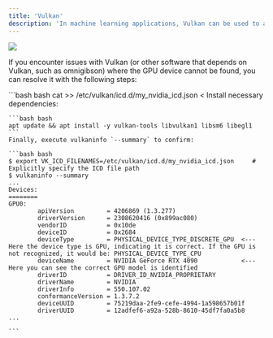 ```yaml
---
title: 'Vulkan'
description: 'In machine learning applications, Vulkan can be used to accelerate image processing, data augmentation, and other tasks that require a large amount of parallel computation.'
---
```


![](/images/logo-vulkan.png)


If you encounter issues with Vulkan (or other software that depends on Vulkan, such as omnigibson) where the GPU device cannot be found, you can resolve it with the following steps:

<Steps>
  <Step title="Step 1: Write the ICD file">
    ```bash bash
    cat >> /etc/vulkan/icd.d/my_nvidia_icd.json <<EOF
    {
        "file_format_version" : "1.0.0",
        "ICD": {
            "library_path": "/lib/x86_64-linux-gnu/libEGL_nvidia.so.0",
            "api_version" : "1.3.277"
        }
    }
    EOF
    ```
    In the `library_path` above, the library should only be `libEGL_nvidia`, not `libGLX_nvidia`. The reason is that the server does not have a desktop environment and operates in headless mode, which requires the former. 
    For details, you can refer to the [NVIDIA Documentation](https://download.nvidia.com/XFree86/Linux-x86_64/535.183.01/README/installedcomponents.html).
  </Step>
  <Step title="Step 2: Verification">
    Install necessary dependencies:

    ```bash bash
    apt update && apt install -y vulkan-tools libvulkan1 libsm6 libegl1
    ```
    Finally, execute vulkaninfo `--summary` to confirm:

    ```bash bash
    $ export VK_ICD_FILENAMES=/etc/vulkan/icd.d/my_nvidia_icd.json     # Explicitly specify the ICD file path
    $ vulkaninfo --summary
    ...
    Devices:
    ========
    GPU0:
            apiVersion         = 4206869 (1.3.277)
            driverVersion      = 2308620416 (0x899ac080)
            vendorID           = 0x10de
            deviceID           = 0x2684
            deviceType         = PHYSICAL_DEVICE_TYPE_DISCRETE_GPU  <--- Here the device type is GPU, indicating it is correct. If the GPU is not recognized, it would be: PHYSICAL_DEVICE_TYPE_CPU
            deviceName         = NVIDIA GeForce RTX 4090            <--- Here you can see the correct GPU model is identified
            driverID           = DRIVER_ID_NVIDIA_PROPRIETARY
            driverName         = NVIDIA
            driverInfo         = 550.107.02
            conformanceVersion = 1.3.7.2
            deviceUUID         = 75219daa-2fe9-cefe-4994-1a598657b01f
            driverUUID         = 12adfef6-a92a-528b-8610-45df7fa0a5b8
    ...

    ```
  </Step>
</Steps>